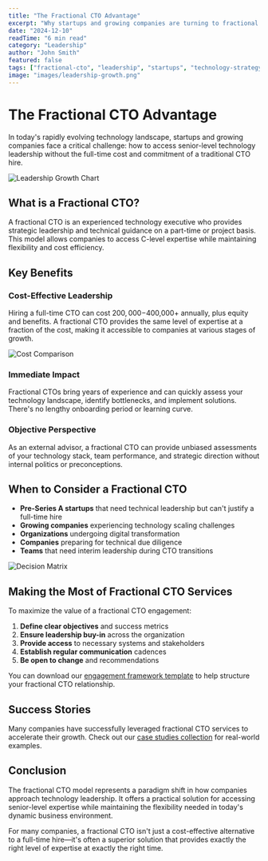 ```yaml
---
title: "The Fractional CTO Advantage"
excerpt: "Why startups and growing companies are turning to fractional CTOs for strategic technology leadership."
date: "2024-12-10"
readTime: "6 min read"
category: "Leadership"
author: "John Smith"
featured: false
tags: ["fractional-cto", "leadership", "startups", "technology-strategy"]
image: "images/leadership-growth.png"
---
```


# The Fractional CTO Advantage

In today's rapidly evolving technology landscape, startups and growing companies face a critical challenge: how to access senior-level technology leadership without the full-time cost and commitment of a traditional CTO hire.

![Leadership Growth Chart](images/leadership-growth.png)

## What is a Fractional CTO?

A fractional CTO is an experienced technology executive who provides strategic leadership and technical guidance on a part-time or project basis. This model allows companies to access C-level expertise while maintaining flexibility and cost efficiency.

## Key Benefits

### Cost-Effective Leadership

Hiring a full-time CTO can cost $200,000-$400,000+ annually, plus equity and benefits. A fractional CTO provides the same level of expertise at a fraction of the cost, making it accessible to companies at various stages of growth.

![Cost Comparison](images/cost-comparison.png)

### Immediate Impact

Fractional CTOs bring years of experience and can quickly assess your technology landscape, identify bottlenecks, and implement solutions. There's no lengthy onboarding period or learning curve.

### Objective Perspective

As an external advisor, a fractional CTO can provide unbiased assessments of your technology stack, team performance, and strategic direction without internal politics or preconceptions.

## When to Consider a Fractional CTO

- **Pre-Series A startups** that need technical leadership but can't justify a full-time hire
- **Growing companies** experiencing technology scaling challenges
- **Organizations** undergoing digital transformation
- **Companies** preparing for technical due diligence
- **Teams** that need interim leadership during CTO transitions

![Decision Matrix](images/decision-matrix.png)

## Making the Most of Fractional CTO Services

To maximize the value of a fractional CTO engagement:

1. **Define clear objectives** and success metrics
2. **Ensure leadership buy-in** across the organization
3. **Provide access** to necessary systems and stakeholders
4. **Establish regular communication** cadences
5. **Be open to change** and recommendations

You can download our [engagement framework template](assets/engagement-framework.pdf) to help structure your fractional CTO relationship.

## Success Stories

Many companies have successfully leveraged fractional CTO services to accelerate their growth. Check out our [case studies collection](assets/case-studies.pdf) for real-world examples.

## Conclusion

The fractional CTO model represents a paradigm shift in how companies approach technology leadership. It offers a practical solution for accessing senior-level expertise while maintaining the flexibility needed in today's dynamic business environment.

For many companies, a fractional CTO isn't just a cost-effective alternative to a full-time hire—it's often a superior solution that provides exactly the right level of expertise at exactly the right time.
